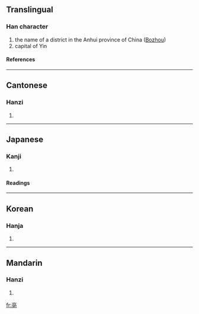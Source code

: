==Translingual==
===Han character===
{{Han char|rad=亠|as=08|sn=10|four=0071<sub>4</sub>|canj=卜口月心 (YRBP)}}
# the name of a district in the Anhui province of China ([[wikipedia:Bozhou|Bozhou]])
# capital of Yin
====References====
{{Han ref|kx=0089.090|dkj=00312|dj=0188.230|hdz=10287.090|uh=4EB3|ud=20147|bh=ADBD|bd=44477}}
----

==Cantonese==
===Hanzi===
{{yue-hanzi|jyut=|y=bok3}}
# {{defn|Cantonese}}
----
==Japanese==
===Kanji===
{{ja-kanji|grade=|rs=亠08}}
# {{defn|Japanese}}
====Readings====
{{ja-readings|on=[[はく]] (haku), [[ばく]] (baku)|kun=}}
----
==Korean==
===Hanja===
{{ko-hanja|hangeul=박|rv=bak|mr=pak}}
# {{defn|Korean}}
----
==Mandarin==
===Hanzi===
{{cmn-hanzi|pin=[[bó]] (bo2), [[dàn]] (dan4)|wg=po<sup>2</sup>, tan<sup>4</sup>}}
# {{defn|Mandarin}}

[[fr:亳]]